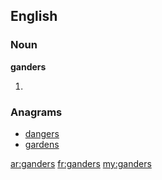 ==English==

===Noun===
'''ganders'''

# {{plural of|[[gander]]}}

===Anagrams===
* [[dangers#English|dangers]]
* [[gardens#English|gardens]]

[[ar:ganders]]
[[fr:ganders]]
[[my:ganders]]